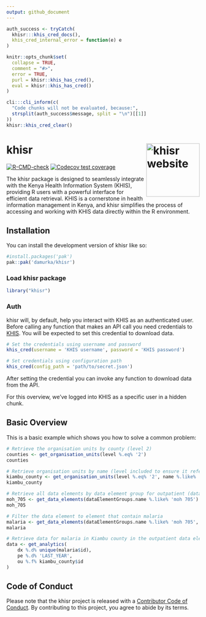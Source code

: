 ```yaml
---
output: github_document
---
```


<!-- README.md is generated from README.Rmd. Please edit that file -->

```r
auth_success <- tryCatch(
  khisr:::khis_cred_docs(),
  khis_cred_internal_error = function(e) e
)

knitr::opts_chunk$set(
  collapse = TRUE,
  comment = "#>",
  error = TRUE,
  purl = khisr::khis_has_cred(),
  eval = khisr::khis_has_cred()
)
```

```r
cli:::cli_inform(c(
  "Code chunks will not be evaluated, because:",
  strsplit(auth_success$message, split = "\n")[[1]]
))
khisr::khis_cred_clear()
```

# khisr <a href="https://khisr.damurka.com"><img src="man/figures/logo.png" align="right" height="139" alt="khisr website" /></a>

<!-- badges: start -->
[![R-CMD-check](https://github.com/damurka/khisr/actions/workflows/R-CMD-check.yaml/badge.svg)](https://github.com/damurka/khisr/actions/workflows/R-CMD-check.yaml)
[![Codecov test coverage](https://codecov.io/gh/damurka/khisr/branch/main/graph/badge.svg)](https://app.codecov.io/gh/damurka/khisr?branch=main)
<!-- badges: end -->

The khisr package is designed to seamlessly integrate with the Kenya Health Information System (KHIS), providing R users with a powerful interface for efficient data retrieval. KHIS is a cornerstone in health information management in Kenya, and khisr simplifies the process of accessing and working with KHIS data directly within the R environment.

## Installation

You can install the development version of khisr like so:

``` r
#install.packages('pak')
pak::pak('damurka/khisr')
```

### Load khisr package

```r
library("khisr")
```

### Auth

khisr will, by default, help you interact with KHIS as an authenticated user. 
Before calling any function that makes an API call you need credentials to 
[KHIS](https://hiskenya.org). You will be expected to set this credential to 
download data.

```r
# Set the credentials using username and password
khis_cred(username = 'KHIS username', password = 'KHIS password')

# Set credentials using configuration path
khis_cred(config_path = 'path/to/secret.json')
```

After setting the credential you can invoke any function to download data from the API.

For this overview, we've logged into KHIS as a specific user in a hidden chunk.

## Basic Overview

This is a basic example which shows you how to solve a common problem:

```r
# Retrieve the organisation units by county (level 2)
counties <- get_organisation_units(level %.eq% '2')
counties

# Retrieve organisation units by name (level included to ensure it refers to county)
kiambu_county <- get_organisation_units(level %.eq% '2', name %.like% 'Kiambu county')
kiambu_county

# Retrieve all data elements by data element group for outpatient (data element group name MOH 705)
moh_705 <- get_data_elements(dataElementGroups.name %.like% 'moh 705')
moh_705

# Filter the data element to element that contain malaria
malaria <- get_data_elements(dataElementGroups.name %.like% 'moh 705', name %.like% 'malaria')
malaria

# Retrieve data for malaria in Kiambu county in the outpatient data element groups
data <- get_analytics(
    dx %.d% unique(malaria$id),
    pe %.d% 'LAST_YEAR',
    ou %.f% kiambu_county$id
)
```

## Code of Conduct

Please note that the khisr project is released with a [Contributor Code of Conduct](https://contributor-covenant.org/version/2/1/CODE_OF_CONDUCT.html). By contributing to this project, you agree to abide by its terms.

